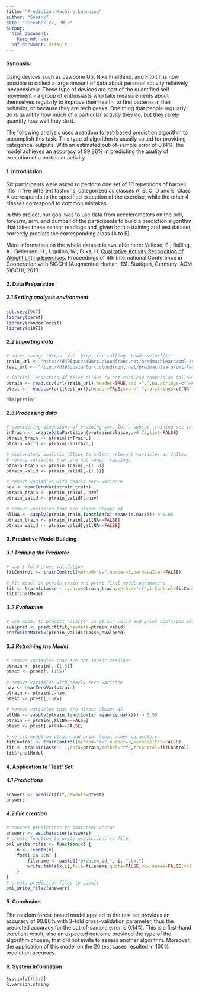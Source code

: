 ```yaml
---
title: "Prediction Machine Learning"
author: "Sabank"
date: "December 27, 2015"
output:
  html_document:
    keep_md: yes
  pdf_document: default
---
```


#### Synopsis:
Using devices such as Jawbone Up, Nike FuelBand, and Fitbit it is now possible to collect a large amount of data about personal activity relatively inexpensively. These type of devices are part of the quantified self movement - a group of enthusiasts who take measurements about themselves regularly to improve their health, to find patterns in their behavior, or because they are tech geeks. One thing that people regularly do is quantify how much of a particular activity they do, but they rarely quantify how well they do it.

The following analysis uses a random forest-based prediction algorithm to accomplish this task. This type of algorithm is usually suited for providing categorical outputs. With an estimated out-of-sample error of 0.14%, the model achieves an accuracy of 99.86% in predicting the quality of execution of a particular activity.

#### 1. Introduction
Six participants were asked to perform one set of 10 repetitions of barbell lifts in five different fashions, categorized as classes A, B, C, D and E. Class A corresponds to the specified execution of the exercise, while the other 4 classes correspond to common mistakes.

In this project, our goal was to use data from accelerometers on the bell, forearm, arm, and dumbell of the participants to build a prediction algorithm that takes these sensor readings and, given both a training and test dataset, correctly predicts the corresponding class (A to E).

More information on the whole dataset is available here: Velloso, E.; Bulling, A.; Gellersen, H.; Ugulino, W.; Fuks, H. [Qualitative Activity Recognition of Weight Lifting Exercises](http://groupware.les.inf.puc-rio.br/har). Proceedings of 4th International Conference in Cooperation with SIGCHI (Augmented Human '13). Stuttgart, Germany: ACM SIGCHI, 2013.

#### 2. Data Preparation
##### 2.1 Setting analysis environment
```r
set.seed(987)
library(caret)
library(randomForest)
library(e1071)
```

##### 2.2 Importing data
```r
# note: change 'https' for 'http' for calling 'read.csv(url())'
train_url <- "http://d396qusza40orc.cloudfront.net/predmachlearn/pml-training.csv"
test_url <- "http://d396qusza40orc.cloudfront.net/predmachlearn/pml-testing.csv"

# initial inspection of files allows to set read.csv command as follow
ptrain <- read.csv(url(train_url),header=TRUE,sep =",",na.strings=c("NA","#DIV/0!",""))
ptest <- read.csv(url(test_url),header=TRUE,sep =",",na.strings=c("NA","#DIV/0!",""))

dim(ptrain)
```

##### 2.3 Processing data
```r
# considering dimensions of training set, let's subset training set to create a validation set for estimating the out-of-sample error, and let's partition this set with p=3/4
inTrain <- createDataPartition(y=ptrain$classe,p=0.75,list=FALSE)
ptrain_train <- ptrain[inTrain,]
ptrain_valid <- ptrain[-inTrain,]

# exploratory analysis allows to select relevant variables as follow
# remove variables that are not sensor readings
ptrain_train <- ptrain_train[,-(1:5)]
ptrain_valid <- ptrain_valid[,-(1:5)]

# remove variables with nearly zero variance
nzv <- nearZeroVar(ptrain_train)
ptrain_train <- ptrain_train[,-nzv]
ptrain_valid <- ptrain_valid[,-nzv]

# remove variables that are almost always NA
allNA <- sapply(ptrain_train,function(x) mean(is.na(x))) > 0.95
ptrain_train <- ptrain_train[,allNA==FALSE]
ptrain_valid <- ptrain_valid[,allNA==FALSE]
```

#### 3. Predictive Model Building
##### 3.1 Training the Predictor
```r
# use 3-fold cross-validation
fitControl <- trainControl(method="cv",number=3,verboseIter=FALSE)

# fit model on ptrain_train and print final model parameters
fit <- train(classe ~ .,data=ptrain_train,method="rf",trControl=fitControl)
fit$finalModel
```

##### 3.2 Evaluation
```r
# use model to predict 'classe' in ptrain_valid and print confusion matrix
evalpred <- predict(fit,newdata=ptrain_valid)
confusionMatrix(ptrain_valid$classe,evalpred)
```

##### 3.3 Retraining the Model
```r
# remove variables that are not sensor readings
ptrain <- ptrain[,-(1:5)]
ptest <- ptest[,-(1:5)]

# remove variables with nearly zero variance
nzv <- nearZeroVar(ptrain)
ptrain <- ptrain[,-nzv]
ptest <- ptest[,-nzv]

# remove variables that are almost always NA
allNA <- sapply(ptrain,function(x) mean(is.na(x))) > 0.95
ptrain <- ptrain[,allNA==FALSE]
ptest <- ptest[,allNA==FALSE]

# re-fit model on ptrain and print final model parameters
fitControl <- trainControl(method="cv",number=3,verboseIter=FALSE)
fit <- train(classe ~ .,data=ptrain,method="rf",trControl=fitControl)
fit$finalModel
```

#### 4. Application to 'Test' Set
##### 4.1 Predictions
```r
answers <- predict(fit,newdata=ptest)
answers
```

##### 4.2 File creation
``` r
# convert predictions to character vector
answers <- as.character(answers)
# create function to write predictions to files
pml_write_files <- function(x) {
    n <- length(x)
    for(i in 1:n) {
        filename <- paste0("problem_id_", i, ".txt")
        write.table(x[i],file=filename,quote=FALSE,row.names=FALSE,col.names=FALSE)
    }
}
# create prediction files to submit
pml_write_files(answers)
```

#### 5. Conclusion
The random forest-based model applied to the test set provides an accuracy of 99.86% with 3-fold cross-validation parameter, thus the predicted accuracy for the out-of-sample error is 0.14%. This is a first-hand excellent result, also an expected outcome provided the type of the algorithm chosen, that did not invite to assess another algorithm. Moreover, the application of this model on the 20 test cases resulted in 100% prediction accuracy.

#### 6. System Information
``` r
Sys.info()[1:2]
R.version.string
```